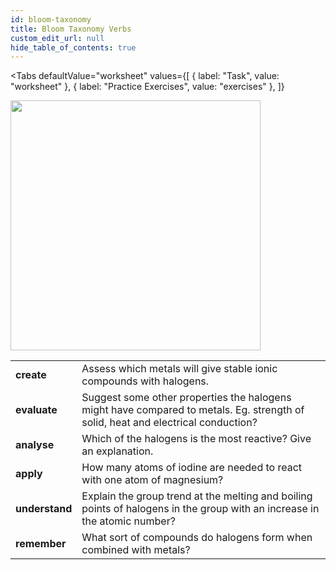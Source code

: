 ```yaml
---
id: bloom-taxonomy
title: Bloom Taxonomy Verbs
custom_edit_url: null
hide_table_of_contents: true
---
```



<Tabs
  defaultValue="worksheet"
  values={[
    { label: "Task", value: "worksheet" },
    { label: "Practice Exercises", value: "exercises" },
  ]}
>

<TabItem value="worksheet">

<img src={bloom} width='400' />
<br />
<table>
  <tr>
    <td>
      <strong>create</strong>
    </td>
    <td>
      Assess which metals will give stable ionic compounds with halogens.
    </td>
  </tr>
  <tr>
    <td>
      <strong>evaluate</strong>
    </td>
    <td>
    Suggest some other properties the halogens might have compared to metals. Eg. strength of solid, heat and electrical conduction?
    </td>
  </tr>
  <tr>
    <td>
      <strong>analyse</strong>
    </td>
    <td>
      Which of the halogens is the most reactive? Give an explanation.
    </td>
  </tr>
  <tr>
    <td>
      <strong>apply</strong>
    </td>
    <td>
      How many atoms of iodine are needed to react with one atom of magnesium?
    </td>
  </tr>
  <tr>
    <td>
      <strong>understand</strong>
    </td>
    <td>
      Explain the group trend at the melting and boiling points of halogens in the group with an increase in the atomic number?
    </td>
  </tr>
  <tr>
    <td>
      <strong>remember</strong>
    </td>
    <td>What sort of compounds do halogens form when combined with metals?</td>
  </tr>
</table>


</TabItem>

<TabItem value="exercises">
  <Frame src="https://learningapps.org/watch?v=pgy3e8x0t21" height="480px" />
</TabItem>

</Tabs>

